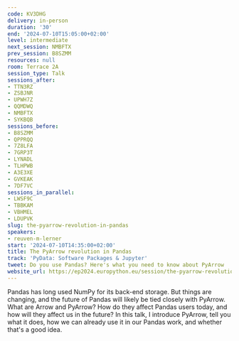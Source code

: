 ```yaml
---
code: KV3DHG
delivery: in-person
duration: '30'
end: '2024-07-10T15:05:00+02:00'
level: intermediate
next_session: NMBFTX
prev_session: B8SZMM
resources: null
room: Terrace 2A
session_type: Talk
sessions_after:
- TTN3RZ
- ZSBJNR
- UPWH7Z
- QQMDWQ
- NMBFTX
- SYKBQB
sessions_before:
- B8SZMM
- QPPRQQ
- 7Z8LFA
- 7GRP3T
- LYNADL
- TLHPWB
- A3E3XE
- GVKEAK
- 7DF7VC
sessions_in_parallel:
- LWSF9C
- TBBKAM
- VBHMEL
- LDUPVK
slug: the-pyarrow-revolution-in-pandas
speakers:
- reuven-m-lerner
start: '2024-07-10T14:35:00+02:00'
title: The PyArrow revolution in Pandas
track: 'PyData: Software Packages & Jupyter'
tweet: Do you use Pandas? Here's what you need to know about PyArrow
website_url: https://ep2024.europython.eu/session/the-pyarrow-revolution-in-pandas
---
```


Pandas has long used NumPy for its back-end storage. But things are changing, and the future of Pandas will likely be tied closely with PyArrow. What are Arrow and PyArrow? How do they affect Pandas users today, and how will they affect us in the future? In this talk, I introduce PyArrow, tell you what it does, how we can already use it in our Pandas work, and whether that's a good idea.
